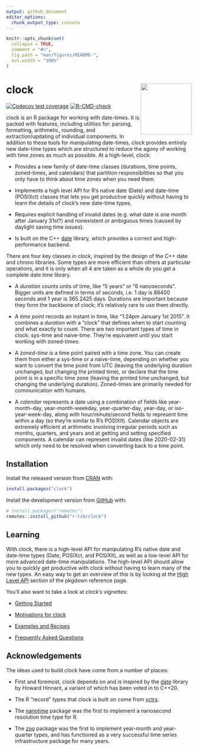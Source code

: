 ```yaml
---
output: github_document
editor_options: 
  chunk_output_type: console
---
```


<!-- README.md is generated from README.Rmd. Please edit that file -->

```r
knitr::opts_chunk$set(
  collapse = TRUE,
  comment = "#>",
  fig.path = "man/figures/README-",
  out.width = "100%"
)
```

# clock <a href='https://clock.r-lib.org/'><img src='man/figures/logo.png' align="right" height="139" /></a>

<!-- badges: start -->
[![Codecov test coverage](https://codecov.io/gh/r-lib/clock/branch/master/graph/badge.svg)](https://codecov.io/gh/r-lib/clock?branch=master)
[![R-CMD-check](https://github.com/r-lib/clock/workflows/R-CMD-check/badge.svg)](https://github.com/r-lib/clock/actions)
<!-- badges: end -->

clock is an R package for working with date-times. It is packed with features, including utilities for: parsing, formatting, arithmetic, rounding, and extraction/updating of individual components. In addition to these tools for manipulating date-times, clock provides entirely new date-time types which are structured to reduce the agony of working with time zones as much as possible. At a high-level, clock:

- Provides a new family of date-time classes (durations, time points, zoned-times, and calendars) that partition responsibilities so that you only have to think about time zones when you need them.

- Implements a high level API for R's native date (Date) and date-time (POSIXct) classes that lets you get productive quickly without having to learn the details of clock's new date-time types.

- Requires explicit handling of invalid dates (e.g. what date is one month after January 31st?) and nonexistent or ambiguous times (caused by daylight saving time issues).

- Is built on the C++ [date](https://github.com/HowardHinnant/date) library, which provides a correct and high-performance backend.

There are four key classes in clock, inspired by the design of the C++ date and chrono libraries. Some types are more efficient than others at particular operations, and it is only when all 4 are taken as a whole do you get a complete date time library.

- A _duration_ counts units of time, like “5 years” or “6 nanoseconds”. Bigger units are defined in terms of seconds, i.e. 1 day is 86400 seconds and 1 year is 365.2425 days. Durations are important because they form the backbone of clock; it’s relatively rare to use them directly.

- A _time point_ records an instant in time, like “1:24pm January 1st 2015”. It combines a _duration_ with a “clock” that defines when to start counting and what exactly to count. There are two important types of time in clock: sys-time and naive-time. They’re equivalent until you start working with zoned-times.

- A _zoned-time_ is a time point paired with a time zone. You can create them from either a sys-time or a naive-time, depending on whether you want to convert the time point from UTC (leaving the underlying duration unchanged, but changing the printed time), or declare that the time point is in a specific time zone (leaving the printed time unchanged, but changing the underlying duration). Zoned-times are primarily needed for communication with humans.

- A _calendar_ represents a date using a combination of fields like year-month-day, year-month-weekday, year-quarter-day, year-day, or iso-year-week-day, along with hour/minute/second fields to represent time within a day (so they’re similar to R’s POSIXlt). Calendar objects are extremely efficient at arithmetic involving irregular periods such as months, quarters, and years and at getting and setting specified components. A calendar can represent invalid dates (like 2020-02-31) which only need to be resolved when converting back to a time point.

## Installation

Install the released version from [CRAN](https://CRAN.R-project.org) with:

``` r
install.packages("clock")
```

Install the development version from [GitHub](https://github.com/) with:

``` r
# install.packages("remotes")
remotes::install_github("r-lib/clock")
```

## Learning

With clock, there is a high-level API for manipulating R's native date and date-time types (Date, POSIXct, and POSIXlt), as well as a low-level API for more advanced date-time manipulations. The high-level API should allow you to quickly get productive with clock without having to learn many of the new types. An easy way to get an overview of this is by looking at the [High Level API](https://clock.r-lib.org/reference/index.html#section-high-level-api) section of the pkgdown reference page.

You'll also want to take a look at clock's vignettes:

- [Getting Started](https://clock.r-lib.org/articles/clock.html)

- [Motivations for clock](https://clock.r-lib.org/articles/articles/motivations.html)

- [Examples and Recipes](https://clock.r-lib.org/articles/recipes.html)

- [Frequently Asked Questions](https://clock.r-lib.org/articles/faq.html)

## Acknowledgements

The ideas used to build clock have come from a number of places:

- First and foremost, clock depends on and is inspired by the [date](https://github.com/HowardHinnant/date) library by Howard Hinnant, a variant of which has been voted in to C++20.

- The R "record" types that clock is built on come from [vctrs](https://github.com/r-lib/vctrs).

- The [nanotime](https://github.com/eddelbuettel/nanotime) package was the first to implement a nanosecond resolution time type for R.

- The [zoo](https://CRAN.R-project.org/package=zoo) package was the first to implement year-month and year-quarter types, and has functioned as a very successful time series infrastructure package for many years.
